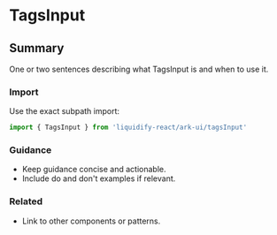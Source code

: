 # TagsInput
## Summary
One or two sentences describing what TagsInput is and when to use it.

### Import
Use the exact subpath import:

```ts
import { TagsInput } from 'liquidify-react/ark-ui/tagsInput'
```

### Guidance
- Keep guidance concise and actionable.
- Include do and don't examples if relevant.

### Related
- Link to other components or patterns.
